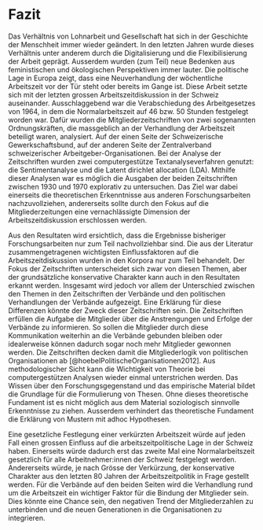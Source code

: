 # Fazit

Das Verhältnis von Lohnarbeit und Gesellschaft hat sich in der Geschichte der Menschheit immer wieder geändert. In den letzten Jahren wurde dieses Verhältnis unter anderem durch die Digitalisierung und die Flexibilisierung der Arbeit geprägt. Ausserdem wurden (zum Teil) neue Bedenken aus feministischen und ökologischen Perspektiven immer lauter. Die politische Lage in Europa zeigt, dass eine Neuverhandlung der wöchentliche Arbeitszeit vor der Tür steht oder bereits im Gange ist. Diese Arbeit setzte sich mit der letzten grossen Arbeitszeitdiskussion in der Schweiz auseinander. Ausschlaggebend war die Verabschiedung des Arbeitgesetzes von 1964, in dem die Normalarbeitszeit auf 46 bzw. 50 Stunden festgelegt worden war. Dafür wurden die Mitgliederzeitschriften von zwei sogenannten Ordnungskräften, die massgeblich an der Verhandlung der Arbeitszeit beteiligt waren, analysiert. Auf der einen Seite der Schweizerische Gewerkschaftsbund, auf der anderen Seite der Zentralverband schweizerischer Arbeitgeber-Organisationen. Bei der Analyse der Zeitschriften wurden zwei computergestütze Textanalyseverfahren genutzt: die Sentimentanalyse und die Latent dirichlet allocation (LDA). Mithilfe dieser Analysen war es möglich die Ausgaben der beiden Zeitschriften zwischen 1930 und 1970 explorativ zu untersuchen. Das Ziel war dabei einerseits die theoretischen Erkenntnisse aus anderen Forschungsarbeiten nachzuvollziehen, andererseits sollte durch den Fokus auf die Mitgliederzeitungen eine vernachlässigte Dimension der Arbeitszeitdiskussion erschlossen werden.

Aus den Resultaten wird ersichtlich, dass die Ergebnisse bisheriger Forschungsarbeiten nur zum Teil nachvollziehbar sind. Die aus der Literatur zusammengetragenen wichtigsten Einflussfaktoren auf die Arbeitszeitdiskussion wurden in den Korpora nur zum Teil behandelt. Der Fokus der Zeitschriften unterscheidet sich zwar von diesen Themen, aber der grundsätzliche konservative Charakter kann auch in den Resultaten erkannt werden. Insgesamt wird jedoch vor allem der Unterschied zwischen den Themen in den Zeitschriften der Verbände und den politischen Verhandlungen der Verbände aufgezeigt. Eine Erklärung für diese Differenzen könnte der Zweck dieser Zeitschriften sein. Die Zeitschriften erfüllen die Aufgabe die Mitglieder über die Anstrengungen und Erfolge der Verbände zu informieren. So sollen die Mitglieder durch diese Kommunikation weiterhin an die Verbände gebunden bleiben oder idealerweise können dadurch sogar noch mehr Mitglieder gewonnen werden. Die Zeitschriften decken damit die Mitgliederlogik von politischen Organisationen ab [@hoebelPolitischeOrganisationen2012]. 
Aus methodologischer Sicht kann die Wichtigkeit von Theorie bei computergestützen Analysen wieder einmal unterstrichen werden. Das Wissen über den Forschungsgegenstand und das empirische Material bildet die Grundlage für die Formulierung von Thesen. Ohne dieses theoretische Fundament ist es nicht möglich aus dem Material soziologisch sinnvolle Erkenntnisse zu ziehen. Ausserdem verhindert das theoretische Fundament die Erklärung von Mustern mit adhoc Hypothesen.

Eine gesetzliche Festlegung einer verkürzten Arbeitszeit würde auf jeden Fall einen grossen Einfluss auf die arbeitszeitpolitische Lage in der Schweiz haben. Einerseits würde dadurch erst das zweite Mal eine Normalarbeitszeit gesetzlich für alle Arbeitnehmer:innen der Schweiz festgelegt werden. Andererseits würde, je nach Grösse der Verkürzung, der konservative Charakter aus den letzten 80 Jahren der Arbeitszeitpolitik in Frage gestellt werden. Für die Verbände auf den beiden Seiten wird die Verhandlung rund um die Arbeitszeit ein wichtiger Faktor für die Bindung der Mitglieder sein. Dies könnte eine Chance sein, den negativen Trend der Mitgliederzahlen zu unterbinden und die neuen Generationen in die Organisationen zu integrieren.